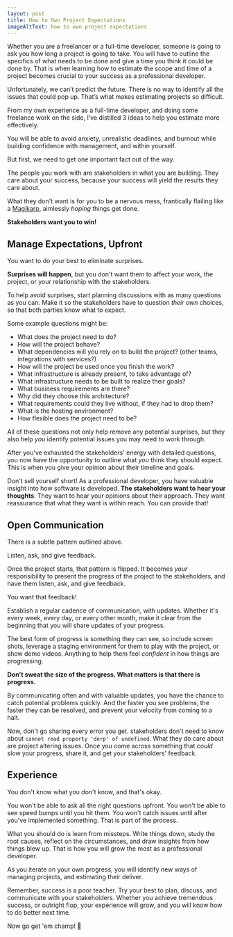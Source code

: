 ```yaml
---
layout: post
title: How to Own Project Expectations
imageAltText: how to own project expectations
---
```


Whether you are a freelancer or a full-time developer, someone is going to ask you how long a project is going to take. You will have to outline the specifics of what needs to be done and give a time you think it could be done by. That is when learning how to estimate the scope and time of a project becomes crucial to your success as a professional developer.

Unfortunately, we can’t predict the future. There is no way to identify all the issues that could pop up. That’s what makes estimating projects so difficult.

From my own experience as a full-time developer, and doing some freelance work on the side, I’ve distilled 3 ideas to help you estimate more effectively.

You will be able to avoid anxiety, unrealistic deadlines, and burnout while building confidence with management, and within yourself.

But first, we need to get one important fact out of the way.

The people you work with are stakeholders in what you are building. They care about your success, because your success will yield the results they care about.

What they don't want is for you to be a nervous mess, frantically flailing like a [Magikarp](https://www.pokemon.com/us/pokedex/magikarp), aimlessly _hoping_ things get done.

**Stakeholders want you to win!**

## Manage Expectations, Upfront

You want to do your best to eliminate surprises.

**Surprises will happen**, but you don't want them to affect your work, the project, or your relationship with the stakeholders.

To help avoid surprises, start planning discussions with as many questions as you can. Make it so the stakeholders have to question _their own_ choices, so that both parties know what to expect.

Some example questions might be:

- What does the project need to do?
- How will the project behave?
- What dependencies will you rely on to build the project? (other teams, integrations with services?)
- How will the project be used once you finish the work?
- What infrastructure is already present, to take advantage of?
- What infrastructure needs to be built to realize their goals?
- What business requirements are there?
- Why did they choose this architecture?
- What requirements could they live without, if they had to drop them?
- What is the hosting environment?
- How flexible does the project need to be?

All of these questions not only help remove any potential surprises, but they also help _you_ identify potential issues you may need to work through.

After you've exhausted the stakeholders' energy with detailed questions, you now have the opportunity to outline what _you_ think they should expect. This is when you give your opinion about their timeline and goals.

Don't sell yourself short! As a professional developer, you have valuable insight into how software is developed. **The stakeholders want to hear your thoughts**. They want to hear your opinions about their approach. They want reassurance that what they want is within reach. You can provide that!

## Open Communication

There is a subtle pattern outlined above.

Listen, ask, and give feedback.

Once the project starts, that pattern is flipped. It becomes _your_ responsibility to present the progress of the project to the stakeholders, and have them listen, ask, and give feedback.

You want that feedback!

Establish a regular cadence of communication, with updates. Whether it's every week, every day, or every other month, make it clear from the beginning that you will share updates of your progress.

The best form of progress is something they can see, so include screen shots, leverage a staging environment for them to play with the project, or show demo videos. Anything to help them feel _confident_ in how things are progressing.

**Don't sweat the size of the progress. What matters is that there is progress.**

By communicating often and with valuable updates, you have the chance to catch potential problems quickly. And the faster you see problems, the faster they can be resolved, and prevent your velocity from coming to a halt.

Now, don't go sharing every error you get. stakeholders don't need to know about `cannot read property 'derp' of undefined`. What they do care about are project altering issues. Once you come across something that _could_ slow your progress, share it, and get your stakeholders' feedback.

## Experience

You don't know what you don't know, and that's okay.

You won't be able to ask all the right questions upfront. You won't be able to see speed bumps until you hit them. You won't catch issues until after you've implemented something. That is part of the process.

What you should do is learn from missteps. Write things down, study the root causes, reflect on the circumstances, and draw insights from how things blew up. That is how you will grow the most as a professional developer.

As you iterate on your own progress, you will identify new ways of managing projects, and estimating their deliver.

Remember, success is a poor teacher. Try your best to plan, discuss, and communicate with your stakeholders. Whether you achieve tremendous success, or outright flop, your experience will grow, and you will know how to do better next time.

Now go get 'em champ! 💪
